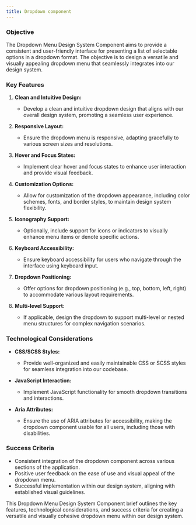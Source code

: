 ```yaml
---
title: Dropdown component
---
```


### Objective

The Dropdown Menu Design System Component aims to provide a consistent and user-friendly interface for presenting a list of selectable options in a dropdown format. The objective is to design a versatile and visually appealing dropdown menu that seamlessly integrates into our design system.

### Key Features

1. **Clean and Intuitive Design:**

   - Develop a clean and intuitive dropdown design that aligns with our overall design system, promoting a seamless user experience.

2. **Responsive Layout:**

   - Ensure the dropdown menu is responsive, adapting gracefully to various screen sizes and resolutions.

3. **Hover and Focus States:**

   - Implement clear hover and focus states to enhance user interaction and provide visual feedback.

4. **Customization Options:**

   - Allow for customization of the dropdown appearance, including color schemes, fonts, and border styles, to maintain design system flexibility.

5. **Iconography Support:**

   - Optionally, include support for icons or indicators to visually enhance menu items or denote specific actions.

6. **Keyboard Accessibility:**

   - Ensure keyboard accessibility for users who navigate through the interface using keyboard input.

7. **Dropdown Positioning:**

   - Offer options for dropdown positioning (e.g., top, bottom, left, right) to accommodate various layout requirements.

8. **Multi-level Support:**
   - If applicable, design the dropdown to support multi-level or nested menu structures for complex navigation scenarios.

### Technological Considerations

- **CSS/SCSS Styles:**

  - Provide well-organized and easily maintainable CSS or SCSS styles for seamless integration into our codebase.

- **JavaScript Interaction:**

  - Implement JavaScript functionality for smooth dropdown transitions and interactions.

- **Aria Attributes:**
  - Ensure the use of ARIA attributes for accessibility, making the dropdown component usable for all users, including those with disabilities.

### Success Criteria

- Consistent integration of the dropdown component across various sections of the application.
- Positive user feedback on the ease of use and visual appeal of the dropdown menu.
- Successful implementation within our design system, aligning with established visual guidelines.

This Dropdown Menu Design System Component brief outlines the key features, technological considerations, and success criteria for creating a versatile and visually cohesive dropdown menu within our design system.
